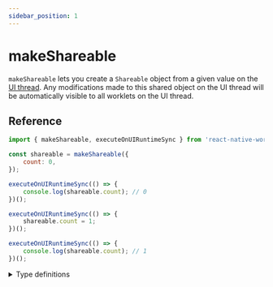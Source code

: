 ```yaml
---
sidebar_position: 1
---
```


<DeprecatedBanner />

# makeShareable

<DeprecatedBanner />

`makeShareable` lets you create a `Shareable` object from a given value on the [UI thread](/docs/fundamentals/glossary#ui-thread).
Any modifications made to this shared object on the UI thread will be automatically visible to all worklets on the UI thread.


## Reference

```javascript
import { makeShareable, executeOnUIRuntimeSync } from 'react-native-worklets';

const shareable = makeShareable({
    count: 0,
});

executeOnUIRuntimeSync(() => {
    console.log(shareable.count); // 0
})();

executeOnUIRuntimeSync(() => {
    shareable.count = 1;
})();

executeOnUIRuntimeSync(() => {
    console.log(shareable.count); // 1
})();
```


<details>
<summary>Type definitions</summary>

```typescript
function makeShareable<T extends object>(value: T): T
```
</details>